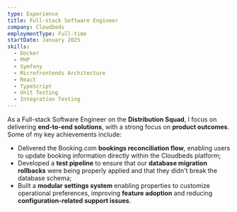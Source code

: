 ```yaml
---
type: Experience
title: Full-stack Software Engineer
company: Cloudbeds
employmentType: Full-time
startDate: January 2025
skills:
  - Docker
  - PHP
  - Symfony
  - Microfrontends Architecture
  - React
  - TypeScript
  - Unit Testing
  - Integration Testing
---
```


As a Full-stack Software Engineer on the **Distribution Squad**, I focus on delivering **end-to-end solutions**, with a strong focus on **product outcomes**. Some of my key achievements include:
            
- Delivered the Booking.com **bookings reconciliation flow**, enabling users to update booking information directly within the Cloudbeds platform;
- Developed a **test pipeline** to ensure that our **database migration rollbacks** were being properly applied and that they didn't break the database schema;
- Built a **modular settings system** enabling properties to customize operational preferences, improving **feature adoption** and reducing **configuration-related support issues**.
